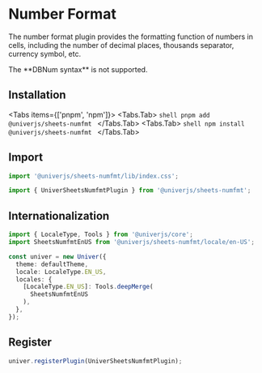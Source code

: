
# Number Format

The number format plugin provides the formatting function of numbers in cells, including the number of decimal places, thousands separator, currency symbol, etc.

<Callout type="warning" emoji="🚨">
  The **DBNum syntax** is not supported.
</Callout>

## Installation

<Tabs items={['pnpm', 'npm']}>
  <Tabs.Tab>
    ```shell
    pnpm add @univerjs/sheets-numfmt
    ```
  </Tabs.Tab>
  <Tabs.Tab>
    ```shell
    npm install @univerjs/sheets-numfmt
    ```
  </Tabs.Tab>
</Tabs>

## Import

```typescript
import '@univerjs/sheets-numfmt/lib/index.css';

import { UniverSheetsNumfmtPlugin } from '@univerjs/sheets-numfmt';
```

## Internationalization

```typescript
import { LocaleType, Tools } from '@univerjs/core';
import SheetsNumfmtEnUS from '@univerjs/sheets-numfmt/locale/en-US';

const univer = new Univer({
  theme: defaultTheme,
  locale: LocaleType.EN_US,
  locales: {
    [LocaleType.EN_US]: Tools.deepMerge(
      SheetsNumfmtEnUS
    ),
  },
});
```

## Register

```typescript
univer.registerPlugin(UniverSheetsNumfmtPlugin);
```
